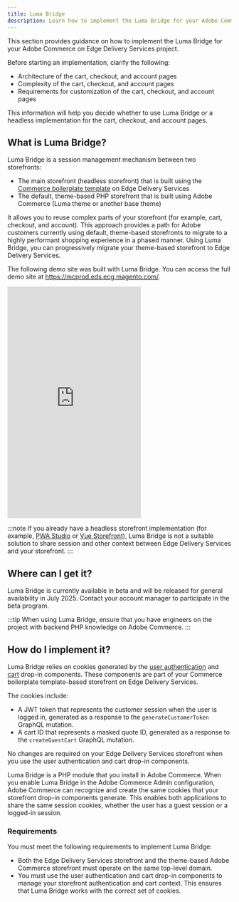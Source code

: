 ```yaml
---
title: Luma Bridge
description: Learn how to implement the Luma Bridge for your Adobe Commerce on Edge Delivery Services project.
---
```



This section provides guidance on how to implement the Luma Bridge for your Adobe Commerce on Edge Delivery Services project.

<Badge tooltip="Applies to Adobe Commerce on Cloud projects (Adobe-managed PaaS infrastructure) and on-premises projects only." text="PaaS only" variant="note" href="https://experienceleague.adobe.com/en/docs/commerce/user-guides/product-solutions" />

Before starting an implementation, clarify the following:

- Architecture of the cart, checkout, and account pages
- Complexity of the cart, checkout, and account pages
- Requirements for customization of the cart, checkout, and account pages

This information will help you decide whether to use Luma Bridge or a headless implementation for the cart, checkout, and account pages.

## What is Luma Bridge?

Luma Bridge is a session management mechanism between two storefronts:

- The main storefront (headless storefront) that is built using the [Commerce boilerplate template](https://github.com/hlxsites/aem-boilerplate-commerce) on Edge Delivery Services
- The default, theme-based PHP storefront that is built using Adobe Commerce (Luma theme or another base theme)

It allows you to reuse complex parts of your storefront (for example, cart, checkout, and account). This approach provides a path for Adobe customers currently using default, theme-based storefronts to migrate to a highly performant shopping experience in a phased manner. Using Luma Bridge, you can progressively migrate your theme-based storefront to Edge Delivery Services.

The following demo site was built with Luma Bridge. You can access the full demo site at https://mcprod.eds.ecg.magento.com/.

<Embed src="https://mcprod.eds.ecg.magento.com/" height="520" />

:::note
If you already have a headless storefront implementation (for example, [PWA Studio](https://github.com/magento/pwa-studio) or [Vue Storefront](https://vuestorefront.io/)), Luma Bridge is not a suitable solution to share session and other context between Edge Delivery Services and your storefront.
:::

## Where can I get it?

Luma Bridge is currently available in beta and will be released for general availability in July 2025. Contact your account manager to participate in the beta program.

:::tip
When using Luma Bridge, ensure that you have engineers on the project with backend PHP knowledge on Adobe Commerce.
:::

## How do I implement it?

Luma Bridge relies on cookies generated by the [user authentication](/dropins/user-auth/) and [cart](/dropins/cart/) drop-in components. These components are part of your Commerce boilerplate template-based storefront on Edge Delivery Services.

The cookies include:

- A JWT token that represents the customer session when the user is logged in, generated as a response to the `generateCustomerToken` GraphQL mutation.
- A cart ID that represents a masked quote ID, generated as a response to the `createGuestCart` GraphQL mutation.

No changes are required on your Edge Delivery Services storefront when you use the user authentication and cart drop-in components.

Luma Bridge is a PHP module that you install in Adobe Commerce. When you enable Luma Bridge in the Adobe Commerce Admin configuration, Adobe Commerce can recognize and create the same cookies that your storefront drop-in components generate. This enables both applications to share the same session cookies, whether the user has a guest session or a logged-in session.

### Requirements

You must meet the following requirements to implement Luma Bridge:

- Both the Edge Delivery Services storefront and the theme-based Adobe Commerce storefront must operate on the same top-level domain.
- You must use the user authentication and cart drop-in components to manage your storefront authentication and cart context. This ensures that Luma Bridge works with the correct set of cookies.
